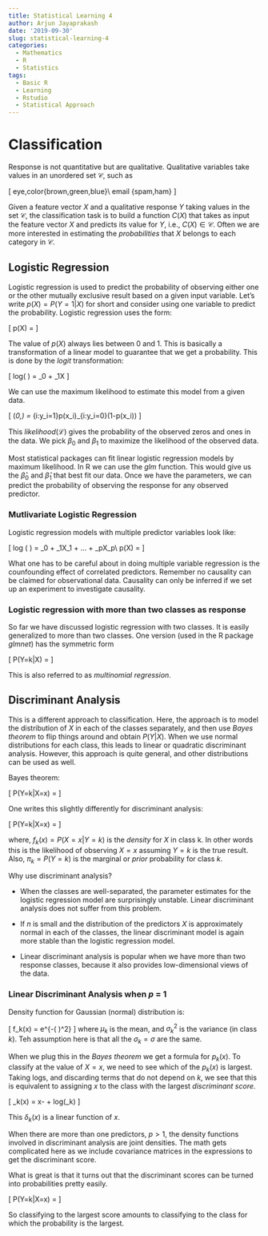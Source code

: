 ```yaml
---
title: Statistical Learning 4
author: Arjun Jayaprakash
date: '2019-09-30'
slug: statistical-learning-4
categories:
  - Mathematics
  - R
  - Statistics
tags:
  - Basic R
  - Learning
  - Rstudio
  - Statistical Approach
---
```


# Classification

Response is not quantitative but are qualitative. Qualitative variables take values in an unordered set $\mathcal{C}$, such as

\[
eye\,color\in \{brown,green,blue\}\\
email \in \{spam,ham\}
\]

Given a feature vector $X$ and a qualitative response $Y$ taking values in the set $\mathcal{C}$, the classification task is to build a function $C(X)$ that takes as input the feature vector $X$ and predicts its value for $Y$, i.e., $C(X) \in \mathcal{C}$. Often we are more interested in estimating the _probabilities_ that $X$ belongs to each category in $\mathcal{C}$.

## Logistic Regression

Logistic regression is used to predict the probability of observing either one or the other mutually exclusive result based on a given input variable. Let's write $p(X) = P(Y=1|X)$ for short and consider using one variable to predict the probability. Logistic regression uses the form:

\[
p(X) = \dfrac{e^{\beta_0 + \beta_1X}}{1+e^{\beta_0+\beta_1X}}
\]

The value of $p(X)$ always lies between 0 and 1. This is basically a transformation of a linear model to guarantee that we get a probability. This is done by the _logit_ transformation:

\[
log\left(\dfrac{p(X)}{1-p(X)} \right) = \beta_0 + \beta_1X
\]

We can use the maximum likelihood to estimate this model from a given data.

\[
\mathcal{L}(\beta_0,\beta) = \prod_{i:y_i=1}p(x_i)\prod_{i:y_i=0}(1-p(x_i))
\]

This _likelihood_($\mathcal{L}$) gives the probability of the observed zeros and ones in the data. We pick $\beta_0$ and $\beta_1$ to maximize the likelihood of the observed data.

Most statistical packages can fit linear logistic regression models by maximum likelihood. In R we can use the _glm_ function. This would give us the $\hat \beta_0$ and $\hat \beta_1$ that best fit our data. Once we have the parameters, we can predict the probability of observing the response for any observed predictor.

### Mutlivariate Logistic Regression

Logistic regression models with multiple predictor variables look like:

\[
log \left( \dfrac{p(X)}{1-p(X)} \right) = \beta_0 + \beta_1X_1 + ... + \beta_pX_p\\
p(X) = \dfrac{e^{\beta_0 + \beta_1X_1 + ... + \beta_pX_p}}{1+e^{\beta_0 + \beta_1X_1 + ... + \beta_pX_p}}
\]

What one has to be careful about in doing multiple variable regression is the counfounding effect of correlated predictors. Remember no causality can be claimed for observational data. Causality can only be inferred if we set up an experiment to investigate causality.

### Logistic regression with more than two classes as response

So far we have discussed logistic regression with two classes. It is easily generalized to more than two classes. One version (used in the R package _glmnet_) has the symmetric form 

\[
P(Y=k|X) =  \dfrac{e^{\beta_{0k}+\beta_{1k}X_1+...+\beta_{pk}X_p}}{\sum_{l=1}^Ke^{\beta_{0l}+\beta_{1l}X_1+...+\beta_{pl}X_p}}
\]

This is also referred to as _multinomial regression_.


## Discriminant Analysis

This is a different approach to classification. Here, the approach is to model the distribution of $X$ in each of the classes separately, and then use _Bayes theorem_ to flip things around and obtain $P(Y|X)$. When we use normal distributions for each class, this leads to linear or quadratic discriminant analysis. However, this approach is quite general, and other distributions can be used as well.

Bayes theorem:

\[
P(Y=k|X=x) = \dfrac{P(X=x|Y=k)P(Y=k)}{P(X=x)}
\]

One writes this slightly differently for discriminant analysis:

\[
P(Y=k|X=x) = \dfrac{\pi_kf_k(x)}{\sum_{l=1}^K\pi_lf_l(x)}
\]

where, $f_k(x) = P(X=x|Y=k)$ is the _density_ for $X$ in class k. In other words this is the likelihood of observing $X=x$ assuming $Y=k$ is the true result. Also, $\pi_k = P(Y=k)$ is the marginal or _prior_ probability for class $k$.

Why use discriminant analysis?

* When the classes are well-separated, the parameter estimates for the logistic regression model are surprisingly unstable. Linear discriminant analysis does not suffer from this problem.

* If $n$ is small and the distribution of the predictors $X$ is approximately normal in each of the classes, the linear discriminant model is again more stable than the logistic regression model.

* Linear discriminant analysis is popular when we have more than two response classes, because it also provides low-dimensional views of the data.

### Linear Discriminant Analysis when $p$ = 1

Density function for Gaussian (normal) distribution is:

\[
f_k(x) = \dfrac{1}{\sqrt{2\pi}\sigma_k}e^{-\frac{1}{2}\left( \frac{x-\mu_k}{\sigma_k}\right)^2}
\]
where $\mu_k$ is the mean, and $\sigma_k^2$ is the variance (in class $k$). Teh assumption here is that all the $\sigma_k = \sigma$ are the same.

When we plug this in the _Bayes theorem_ we get a formula for $p_k(x)$. To classify at the value of $X=x$, we need to see which of the $p_k(x)$ is largest. Taking logs, and discarding terms that do not depend on $k$, we see that this is equivalent to assigning $x$ to the class with the largest _discriminant score_.

\[
\delta_k(x) = x\dfrac{\mu_k}{\sigma^2}- \dfrac{\mu_k^2}{2\sigma^2} + log(\pi_k)
\]

This $\delta_k(x)$ is a linear function of $x$.

When there are more than one predictors, $p \gt 1$, the density functions involved in discriminant analysis are joint densities. The math gets complicated here as we include covariance matrices in the expressions to get the discriminant score.

What is great is that it turns out that the discriminant scores can be turned into probabilities pretty easily.

\[
\hat P(Y=k|X=x) = \dfrac{e^{\hat \delta_k(x)}}{\sum_{l=1}^K e^{\delta_l(x)}}
\]

So classifying to the largest score amounts to classifying to the class for which the probability is the largest.

